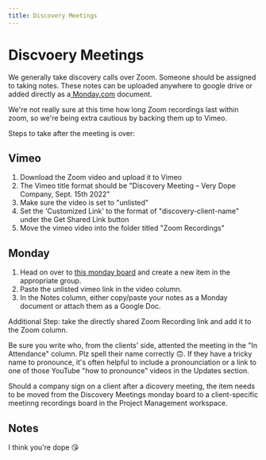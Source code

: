 ```yaml
---
title: Discovery Meetings
---
```


# Discvoery Meetings

We generally take discovery calls over Zoom. Someone should be assigned to taking notes. These notes can be uploaded anywhere to google drive or added directly as a[ Monday.com](https://pixelbakery.monday.com/boards/3241356106) document.

We're not really sure at this time how long Zoom recordings last within zoom, so we're being extra cautious by backing them up to Vimeo.

Steps to take after the meeting is over:

## Vimeo

1. Download the Zoom video and upload it to Vimeo
2. The Vimeo title format should be "Discovery Meeting – Very Dope Company, Sept. 15th 2022"
3. Make sure the video is set to "unlisted"
4. Set the 'Customized Link' to the format of "discovery-client-name" under the Get Shared Link button
5. Move the vimeo video into the folder titled "Zoom Recordings"

## Monday

1. Head on over to [this monday board](https://pixelbakery.monday.com/boards/3241356106) and create a new item in the appropriate group.
2. Paste the unlisted vimeo link in the video column.
3. In the Notes column, either copy/paste your notes as a Monday document or attach them as a Google Doc.

Additional Step: take the directly shared Zoom Recording link and add it to the Zoom column.

Be sure you write who, from the clients' side, attented the meeting in the "In Attendance" column. Plz spell their name correctly 🙃. If they have a tricky name to pronounce, it's often helpful to include a pronounciation or a link to one of those YouTube "how to pronounce" videos in the Updates section.

Should a company sign on a client after a dicovery meeting, the item needs to be moved from the Discovery Meetings monday board to a client-specific meetinng recordings board in the Project Management workspace.

## Notes

I think you're dope 😘

